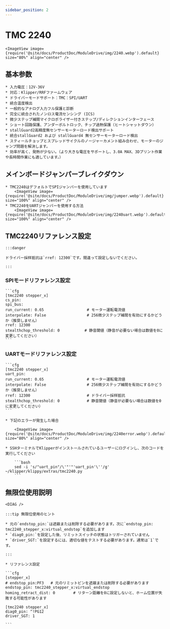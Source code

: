 ```yaml
---
sidebar_position: 2
---
```



# TMC 2240

    <ImageView image={require('@site/docs/ProductDoc/ModuleDrive/img/2240.webp').default} size="80%" align="center" />

## 基本参数

    * 入力電圧：12V-36V
    * 対応：Klipper/RRFファームウェア
    * ドライバーモードサポート：TMC：SPI/UART
    * 統合温度検出
    * 一般的なアナログ入力フル保護と診断
    * 完全に統合されたノンロス電流センシング (ICS)
    * 微少ステップ補間マイクロポライザー付きステップ/ディレクションインターフェース
    * ショート回路保護、アンダーボルトロック、チップ過熱保護（ヒートシャットダウン）
    * stallGuard2高精度無センサーモーターロード検出サポート
    * 統合stallGuard2 および stallGuard4 無センサーモーターロード検出
    * スティールチョップとスプレッドサイクルのノージャーカメント組み合わせ、モーターのジャンプ問題を解決します。
    * 効率が高く、発熱が少ない。（より大きな電圧をサポートし、3.0A MAX、3Dプリント作業や長時間作業にも適しています。）

## メインボードジャンパーブレイクダウン

    * TMC2240はデフォルトでSPIジャンパーを使用しています
        <ImageView image={require('@site/docs/ProductDoc/ModuleDrive/img/jumper.webp').default} size="100%" align="center" />
    * TMC2240をUARTジャンパーを使用する方法
        <ImageView image={require('@site/docs/ProductDoc/ModuleDrive/img/2240uart.webp').default} size="100%" align="center" />


## TMC2240リファレンス設定

    :::danger

    ドライバー採样抵抗は`rref: 12300`です。間違って設定しないでください。

    :::

### SPIモードリファレンス設定

    ```cfg
    [tmc2240 stepper_x]
    cs_pin: 
    spi_bus: 
    run_current: 0.65                   # モーター運転電流値
    interpolate: False                  # 256微少ステップ補間を有効にするかどうか（推奨しません）
    rref: 12300
    stealthchop_threshold: 0           # 静音閾値（静音が必要ない場合は数値を0に変更してください）
    ```

### UARTモードリファレンス設定

    ```cfg
    [tmc2240 stepper_x]
    uart_pin:
    run_current: 0.65                   # モーター運転電流値
    interpolate: False                  # 256微少ステップ補間を有効にするかどうか（推奨しません）
    rref: 12300                         # ドライバー採样抵抗
    stealthchop_threshold: 0            # 静音閾値（静音が必要ない場合は数値を0に変更してください）
    ```

    * 下記のエラーが発生した場合

        <ImageView image={require('@site/docs/ProductDoc/ModuleDrive/img/2240error.webp').default} size="80%" align="center" />

    * SSHターミナルでKlipperがインストールされているユーザーにログインし、次のコードを実行してください

        ```bash
        sed -i 's/"uart_pin"/\'"'"'uart_pin'\''/g' ~/klipper/klippy/extras/tmc2240.py
        ```

## 無限位使用説明

    <DIAG />

    :::tip 無限位使用のヒント

    * 元の`endstop_pin:`は遮蔽または削除する必要があります。次に`endstop_pin: tmc2240_stepper_x:virtual_endstop`を追加します
    * `diag0_pin:`を設定した後、リミットスイッチの状態はトリガーされていません
    * `driver_SGT:`を設定するには、適切な値をテストする必要があります。通常は`1`です。

    :::

    * リファレンス設定

    ```cfg
    [stepper_x]
    # endstop_pin:PF3   # 元のリミットピンを遮蔽または削除する必要があります
    endstop_pin: tmc2240_stepper_x:virtual_endstop
    homing_retract_dist: 0        # リターン距離を0に設定しないと、ホーム位置が失敗する可能性があります

    [tmc2240 stepper_x]
    diag0_pin: ^!PG12
    driver_SGT: 1

    ```